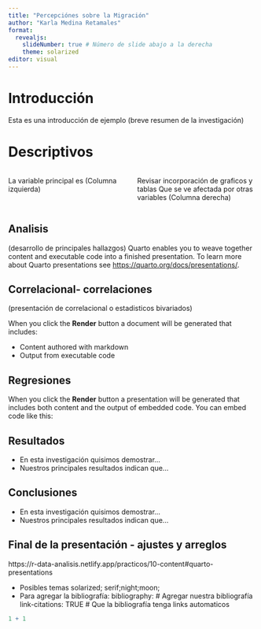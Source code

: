 ```yaml
---
title: "Percepciónes sobre la Migración"
author: "Karla Medina Retamales"
format: 
  revealjs:
    slideNumber: true # Número de slide abajo a la derecha
    theme: solarized
editor: visual
---
```


# Introducción

Esta es una introducción de ejemplo (breve resumen de la investigación)

# Descriptivos

::: columns
::: {.column width="50%"}
La variable principal es (Columna izquierda)
:::

::: {.column width="50%"}
Revisar incorporación de graficos y tablas Que se ve afectada por otras variables (Columna derecha)
:::
:::

## Analisis

(desarrollo de principales hallazgos) Quarto enables you to weave together content and executable code into a finished presentation. To learn more about Quarto presentations see <https://quarto.org/docs/presentations/>.

## Correlacional- correlaciones

(presentación de correlacional o estadisticos bivariados)

When you click the **Render** button a document will be generated that includes:

-   Content authored with markdown
-   Output from executable code

## Regresiones

When you click the **Render** button a presentation will be generated that includes both content and the output of embedded code. You can embed code like this:

## Resultados

::: incremental
-   En esta investigación quisimos demostrar...
-   Nuestros principales resultados indican que...
:::

## Conclusiones

::: incremental
-   En esta investigación quisimos demostrar...
-   Nuestros principales resultados indican que...
:::

## Final de la presentación - ajustes y arreglos

https://r-data-analisis.netlify.app/practicos/10-content#quarto-presentations

-   Posibles temas solarized; serif;night;moon;
-   Para agregar la bibliografía: bibliography: \# Agregar nuestra bibliografía link-citations: TRUE \# Que la bibliografía tenga links automaticos

```r
1 + 1
```
